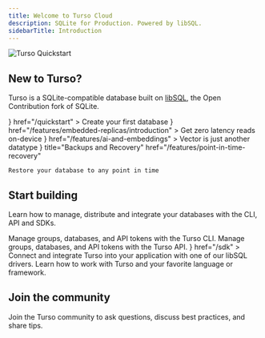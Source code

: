 ```yaml
---
title: Welcome to Turso Cloud
description: SQLite for Production. Powered by libSQL.
sidebarTitle: Introduction
---
```


<Frame>

![Turso Quickstart](/images/turso-banner.png)

</Frame>

## New to Turso?

Turso is a SQLite-compatible database built on [libSQL](/libsql), the Open Contribution fork of SQLite.

<CardGroup cols={2}>
  <Card
    title="Get Started"
    icon={
      <svg
        width="25"
        viewBox="0 0 48 43"
        fill="none"
        xmlns="http://www.w3.org/2000/svg"
      >
        <g clip-path="url(#clip0_172_7499)">
          <path
            d="M32.32 20.36L32.82 27.08L33.01 29.59L30.57 30.21C29.06 30.59 26.99 31.12 24 31.12C21.01 31.12 18.94 30.59 17.43 30.21L14.99 29.59L15.18 27.08L15.68 20.36L7.79999 17.62C8.26999 22.97 10.11 33.84 10.66 34.9C11.3 36.12 14.69 39.62 17.34 40.96C17.34 40.96 18.3 39.94 18.89 39.04C19.63 39.92 23.48 43.01 24 43.01C24.52 43.01 28.37 39.92 29.11 39.04C29.7 39.94 30.66 40.96 30.66 40.96C33.31 39.62 36.7 36.12 37.34 34.9C37.89 33.84 39.73 22.97 40.2 17.62L32.32 20.36Z"
            fill="#1EBCA1"
          />
          <path
            d="M29.15 18.28L48 11.73C46.88 4.99 41 0.01 41 0.01V7.42L37.51 8.32L35.32 5.67L33.45 9.37L24 11.82L14.55 9.37L12.68 5.67L10.49 8.32L7 7.42V0C7 0 1.12 4.99 0 11.72L18.85 18.27L18.18 27.29C19.79 27.7 21.48 28.11 24.01 28.11C26.54 28.11 28.23 27.7 29.84 27.29L29.17 18.27L29.15 18.28Z"
            fill="#1EBCA1"
          />
        </g>
        <defs>
          <clipPath id="clip0_172_7499">
            <rect width="48" height="43" fill="white" />
          </clipPath>
        </defs>
      </svg>
    }
    href="/quickstart"
  >
    Create your first database
  </Card>
  <Card
    title="Embedded Replicas"
    icon={
      <svg viewBox="0 0 216 216" xmlns="http://www.w3.org/2000/svg">
        <path
          d="m25.3 114.3 15.9 48c1.5 4.5 5 8 9.5 9.5l48 15.9c5.3 1.8 11.2.4 15.2-3.6l76.7-76.7c3-3 4.6-7.1 4.3-11.4l-3.7-64c-.3-5.5-4.7-10-10.3-10.3l-64-3.7c-4.2-.2-8.4 1.3-11.4 4.3l-76.6 76.8c-4 4-5.4 9.9-3.6 15.2z"
          fill="none"
          stroke="#1ebca1"
          stroke-miterlimit="10"
          stroke-width="19.2"
        />
        <path
          d="m119.2 82.2 6.5-1.5c2.9-.7 5.8 1.2 6.5 4.1.2.8.2 1.6 0 2.4l-1.5 6.5c-3.3 12.4-21.1 8.4-18.8-4.2.8-3.8 3.8-6.5 7.3-7.3z"
          fill="#1ebca1"
        />
        <path
          d="m21.1 191.8 99.8-99.8"
          fill="none"
          stroke="#1ebca1"
          stroke-linecap="round"
          stroke-linejoin="round"
          stroke-width="19.2"
        />
        <g fill="#1ebca1">
          <path d="m141.8 142.4c-1.4 1.4-3.5 1.9-5.4 1.3l-13.3-4.4c-2-.7-4.3-.1-5.8 1.4l-8.9 8.9c-1.8 1.8-1.1 4.8 1.3 5.6l20.6 6.8c8.9 2.9 18.4.6 25-5.9" />
          <path d="m107 177.2c-1.4 1.4-3.5 1.9-5.4 1.3l-14.6-4.8c-1.2-.4-2.5 0-3.4.8l-9.9 9.9c-1.8 1.8-1.1 4.8 1.3 5.6l20.6 6.8c8.9 2.9 18.4.6 25-5.9" />
          <path d="m175.2 109c-1.4 1.4-3.5 1.9-5.4 1.3l-13.3-4.4c-2-.7-4.3-.1-5.8 1.4l-8.9 8.9c-1.8 1.8-1.1 4.8 1.3 5.6l20.6 6.8c8.9 2.9 18.4.6 25-5.9" />
        </g>
      </svg>
    }
    href="/features/embedded-replicas/introduction"
  >
    Get zero latency reads on-device
  </Card>
  <Card
    title="AI & Embeddings"
    icon={
      <svg xmlns="http://www.w3.org/2000/svg" fill="none" viewBox="0 0 24 24" stroke-width="1.5" stroke="#1ebca1">
        <path stroke-linecap="round" stroke-linejoin="round" d="M9.813 15.904 9 18.75l-.813-2.846a4.5 4.5 0 0 0-3.09-3.09L2.25 12l2.846-.813a4.5 4.5 0 0 0 3.09-3.09L9 5.25l.813 2.846a4.5 4.5 0 0 0 3.09 3.09L15.75 12l-2.846.813a4.5 4.5 0 0 0-3.09 3.09ZM18.259 8.715 18 9.75l-.259-1.035a3.375 3.375 0 0 0-2.455-2.456L14.25 6l1.036-.259a3.375 3.375 0 0 0 2.455-2.456L18 2.25l.259 1.035a3.375 3.375 0 0 0 2.456 2.456L21.75 6l-1.035.259a3.375 3.375 0 0 0-2.456 2.456ZM16.894 20.567 16.5 21.75l-.394-1.183a2.25 2.25 0 0 0-1.423-1.423L13.5 18.75l1.183-.394a2.25 2.25 0 0 0 1.423-1.423l.394-1.183.394 1.183a2.25 2.25 0 0 0 1.423 1.423l1.183.394-1.183.394a2.25 2.25 0 0 0-1.423 1.423Z" />
      </svg>
    }
    href="/features/ai-and-embeddings"
  >
    Vector is just another datatype
  </Card>
  <Card
    icon={
      <svg
        xmlns="http://www.w3.org/2000/svg"
        fill="none"
        viewBox="0 0 24 24"
        stroke-width="1.5"
        stroke="#1ebca1"
      >
        <path
          stroke-linecap="round"
          stroke-linejoin="round"
          d="M9 15 3 9m0 0 6-6M3 9h12a6 6 0 0 1 0 12h-3"
        />
      </svg>
    }
    title="Backups and Recovery"
    href="/features/point-in-time-recovery"

>

    Restore your database to any point in time

  </Card>
</CardGroup>

## Start building

Learn how to manage, distribute and integrate your databases with the CLI, API and SDKs.

<CardGroup cols={2}>
  <Card title="Turso CLI" icon="terminal" href="/cli">
    Manage groups, databases, and API tokens with the Turso CLI.
  </Card>
  <Card title="Turso Platform API" icon="database" href="/api-reference">
    Manage groups, databases, and API tokens with the Turso API.
  </Card>
  <Card
    title="Client SDKs"
    icon={
      <svg viewBox="0 0 216 216" xmlns="http://www.w3.org/2000/svg">
        <path
          d="m25.3 114.3 15.9 48c1.5 4.5 5 8 9.5 9.5l48 15.9c5.3 1.8 11.2.4 15.2-3.6l76.7-76.7c3-3 4.6-7.1 4.3-11.4l-3.7-64c-.3-5.5-4.7-10-10.3-10.3l-64-3.7c-4.2-.2-8.4 1.3-11.4 4.3l-76.6 76.8c-4 4-5.4 9.9-3.6 15.2z"
          fill="none"
          stroke="#1ebca1"
          stroke-miterlimit="10"
          stroke-width="19.2"
        />
        <path
          d="m119.2 82.2 6.5-1.5c2.9-.7 5.8 1.2 6.5 4.1.2.8.2 1.6 0 2.4l-1.5 6.5c-3.3 12.4-21.1 8.4-18.8-4.2.8-3.8 3.8-6.5 7.3-7.3z"
          fill="#1ebca1"
        />
        <path
          d="m21.1 191.8 99.8-99.8"
          fill="none"
          stroke="#1ebca1"
          stroke-linecap="round"
          stroke-linejoin="round"
          stroke-width="19.2"
        />
        <g fill="#1ebca1">
          <path d="m141.8 142.4c-1.4 1.4-3.5 1.9-5.4 1.3l-13.3-4.4c-2-.7-4.3-.1-5.8 1.4l-8.9 8.9c-1.8 1.8-1.1 4.8 1.3 5.6l20.6 6.8c8.9 2.9 18.4.6 25-5.9" />
          <path d="m107 177.2c-1.4 1.4-3.5 1.9-5.4 1.3l-14.6-4.8c-1.2-.4-2.5 0-3.4.8l-9.9 9.9c-1.8 1.8-1.1 4.8 1.3 5.6l20.6 6.8c8.9 2.9 18.4.6 25-5.9" />
          <path d="m175.2 109c-1.4 1.4-3.5 1.9-5.4 1.3l-13.3-4.4c-2-.7-4.3-.1-5.8 1.4l-8.9 8.9c-1.8 1.8-1.1 4.8 1.3 5.6l20.6 6.8c8.9 2.9 18.4.6 25-5.9" />
        </g>
      </svg>
    }
    href="/sdk"
  >
    Connect and integrate Turso into your application with one of our libSQL
    drivers.
  </Card>
  <Card title="Tutorials" icon="newspaper" href="https://turso.tech/blog">
    Learn how to work with Turso and your favorite language or framework.
  </Card>
</CardGroup>

## Join the community

Join the Turso community to ask questions, discuss best practices, and share tips.

<CardGroup cols={3}>
  <Card title="Discord" icon="discord" href="https://discord.gg/turso" />
  <Card
    title="GitHub"
    icon="star"
    href="https://github.com/tursodatabase"
  ></Card>
  <Card
    title="X (Twitter)"
    icon="x-twitter"
    href="https://twitter.com/tursodatabase"
  ></Card>
</CardGroup>
